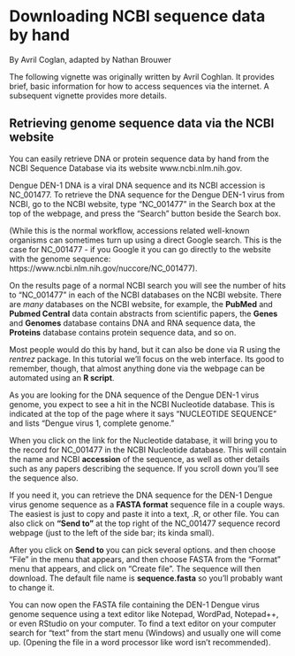 # Downloading NCBI sequence data by hand

By Avril Coglan, adapted by Nathan Brouwer

The following vignette was originally written by Avril Coghlan.  It provides brief, basic information for how to access sequences via the internet.  A subsequent vignette provides more details.

## Retrieving genome sequence data via the NCBI website

You can easily retrieve DNA or protein sequence data by hand from the NCBI Sequence Database via its website www.ncbi.nlm.nih.gov.

Dengue DEN-1 DNA is a viral DNA sequence and its NCBI accession is NC_001477. To retrieve the DNA sequence for the Dengue DEN-1 virus from NCBI, go to the NCBI website, type “NC_001477” in the Search box at the top of the webpage, and press the “Search” button beside the Search box.

(While this is the normal workflow, accessions related well-known organisms can sometimes turn up using a direct Google search.  This is the case for NC_001477 - if you Google it you can go directly to the website with the genome sequence: https://www.ncbi.nlm.nih.gov/nuccore/NC_001477).

On the results page of a normal NCBI search you will see the number of hits to “NC_001477” in each of the NCBI databases on the NCBI website. There are *many* databases on the NCBI website, for example, the **PubMed** and **Pubmed Central** data contain abstracts from scientific papers, the **Genes** and **Genomes** database contains DNA and RNA sequence data, the **Proteins** database contains protein sequence data, and so on. 

Most people would do this by hand, but it can also be done via R using the *rentrez* package.  In this tutorial we'll focus on the web interface. Its good to remember, though, that almost anything done via the webpage can be automated using an **R script**.

As you are looking for the DNA sequence of the Dengue DEN-1 virus genome, you expect to see a hit in the NCBI Nucleotide database.  This is indicated at the top of the page where it says "NUCLEOTIDE SEQUENCE" and lists "Dengue virus 1, complete genome."

When you click on the link for the Nucleotide database, it will bring you to the record for NC_001477 in the NCBI Nucleotide database. This will contain the name and NCBI **accession** of the sequence, as well as other details such as any papers describing the sequence.  If you scroll down you'll see the sequence also.

If you need it, you can retrieve the DNA sequence for the DEN-1 Dengue virus genome sequence as a **FASTA format** sequence file in a couple ways.  The easiest is just to copy and paste it into a text, .R, or other file.  You can also click on **“Send to”** at the top right of the NC_001477 sequence record webpage (just to the left of the side bar; its kinda small).

After you click on **Send to** you can pick several options. and then choose “File” in the menu that appears, and then choose FASTA from the “Format” menu that appears, and click on “Create file”.  The sequence will then download.  The default file name is **sequence.fasta** so you'll probably want to change it.


You can now open the FASTA file containing the DEN-1 Dengue virus genome sequence using a text editor like Notepad, WordPad, Notepad++, or even RStudio on your computer.  To find a text editor on your computer search for "text" from the start menu (Windows) and usually one will come up. (Opening the file in a word processor like word isn't recommended).
